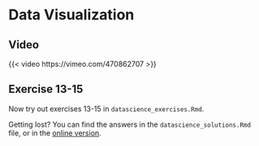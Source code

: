 # Data Visualization

## Video

{{< video https://vimeo.com/470862707 >}}

## Exercise 13-15

Now try out exercises 13-15 in `datascience_exercises.Rmd`. 

::: {.callout-tip}
Getting lost? You can find the answers in the `datascience_solutions.Rmd` file, 
or in the [online version](../course-materials/datascience_solutions.html).
:::
